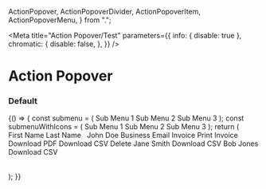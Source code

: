 
  ActionPopover,
  ActionPopoverDivider,
  ActionPopoverItem,
  ActionPopoverMenu,
} from ".";

<Meta
  title="Action Popover/Test"
  parameters={{
    info: { disable: true },
    chromatic: {
      disable: false,
    },
  }}
/>

# Action Popover

### Default

<Preview>
  <Story name="default">
    {() => {
      const submenu = (
        <ActionPopoverMenu>
          <ActionPopoverItem onClick={action("sub menu 1")}>
            Sub Menu 1
          </ActionPopoverItem>
          <ActionPopoverItem onClick={action("sub menu 2")}>
            Sub Menu 2
          </ActionPopoverItem>
          <ActionPopoverItem disabled onClick={action("sub menu 3")}>
            Sub Menu 3
          </ActionPopoverItem>
        </ActionPopoverMenu>
      );
      const submenuWithIcons = (
        <ActionPopoverMenu>
          <ActionPopoverItem icon="graph" onClick={action("sub menu 1")}>
            Sub Menu 1
          </ActionPopoverItem>
          <ActionPopoverItem icon="add" onClick={action("sub menu 2")}>
            Sub Menu 2
          </ActionPopoverItem>
          <ActionPopoverItem
            icon="print"
            disabled
            onClick={action("sub menu 3")}
          >
            Sub Menu 3
          </ActionPopoverItem>
        </ActionPopoverMenu>
      );
      return (
        <div style={{ marginTop: "40px", height: "275px" }}>
          <Table isZebra>
            <TableRow>
              <TableHeader>First Name</TableHeader>
              <TableHeader>Last Name</TableHeader>
              <TableHeader>&nbsp;</TableHeader>
            </TableRow>
            <TableRow>
              <TableCell>John</TableCell>
              <TableCell>Doe</TableCell>
              <TableCell>
                <ActionPopover
                  onOpen={action("popover opened")}
                  onClose={action("popover closed")}
                >
                  <ActionPopoverItem
                    disabled
                    icon="graph"
                    submenu={submenu}
                    onClick={action("email")}
                  >
                    Business
                  </ActionPopoverItem>
                  <ActionPopoverItem icon="email" onClick={action("email")}>
                    Email Invoice
                  </ActionPopoverItem>
                  <ActionPopoverItem
                    icon="print"
                    onClick={action("print")}
                    submenu={submenu}
                  >
                    Print Invoice
                  </ActionPopoverItem>
                  <ActionPopoverItem
                    icon="pdf"
                    submenu={submenu}
                    onClick={action("pdf")}
                  >
                    Download PDF
                  </ActionPopoverItem>
                  <ActionPopoverItem icon="csv" onClick={action("csv")}>
                    Download CSV
                  </ActionPopoverItem>
                  <ActionPopoverDivider />
                  <ActionPopoverItem icon="delete" onClick={action("delete")}>
                    Delete
                  </ActionPopoverItem>
                </ActionPopover>
              </TableCell>
            </TableRow>
            <TableRow>
              <TableCell>Jane</TableCell>
              <TableCell>Smith</TableCell>
              <TableCell>
                <ActionPopover>
                  <ActionPopoverItem icon="csv" onClick={action("csv")}>
                    Download CSV
                  </ActionPopoverItem>
                </ActionPopover>
              </TableCell>
            </TableRow>
            <TableRow>
              <TableCell>Bob</TableCell>
              <TableCell>Jones</TableCell>
              <TableCell>
                <ActionPopover>
                  <ActionPopoverItem
                    icon="csv"
                    submenu={submenuWithIcons}
                    onClick={action("csv")}
                  >
                    Download CSV
                  </ActionPopoverItem>
                </ActionPopover>
              </TableCell>
            </TableRow>
          </Table>
        </div>
      );
    }}
  </Story>
</Preview>
